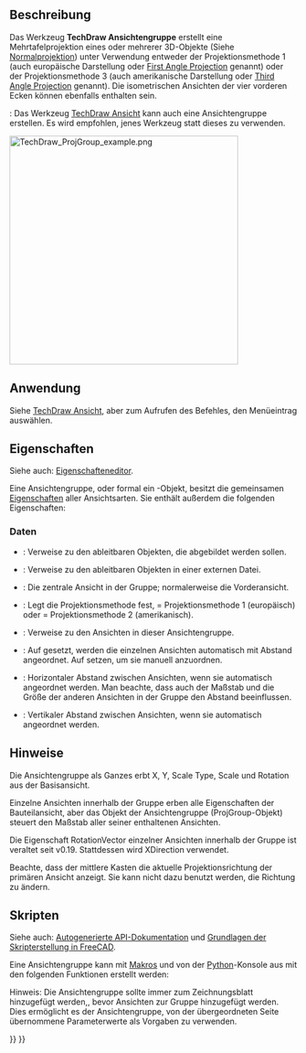 <languages/>

{{Docnav/de
|[[TechDraw_DetailView/de|Detailansicht]]
|[[TechDraw_ClipGroup/de|Ausschnittsgruppe]]
|[[TechDraw_Workbench/de|TechDraw]]
|IconL=TechDraw_DetailView.svg
|IconR=TechDraw_ClipGroup.svg
|IconC=Workbench_TechDraw.svg
}}

{{GuiCommand/de
|Name=TechDraw ProjectionGroup
|Name/de=TechDraw Ansichtengruppe
|MenuLocation=TechDraw→ TechDraw Ansichten → Ansichtengruppe einfügen
|Workbenches=[[TechDraw_Workbench/de|TechDraw]]
|SeeAlso=[[TechDraw_View/de|TechDraw Ansicht]]
}}

<span id="Description"></span>
==Beschreibung==

Das Werkzeug '''TechDraw Ansichtengruppe''' erstellt eine Mehrtafelprojektion eines oder mehrerer 3D-Objekte (Siehe [https://de.wikipedia.org/wiki/Normalprojektion Normalprojektion]) unter Verwendung entweder der Projektionsmethode 1 (auch europäische Darstellung oder [https://en.wikipedia.org/wiki/Multiview_orthographic_projection#First-angle_projection First Angle Projection] genannt)
oder der Projektionsmethode 3 (auch amerikanische Darstellung oder [https://en.wikipedia.org/wiki/Multiview_orthographic_projection#Third-angle_projection Third Angle Projection] genannt). Die isometrischen Ansichten der vier vorderen Ecken können ebenfalls enthalten sein.

{{Version/de|1.0}}: Das Werkzeug [[TechDraw_View/de|TechDraw Ansicht]] kann auch eine Ansichtengruppe erstellen. Es wird empfohlen, jenes Werkzeug statt dieses zu verwenden.

[[Image:TechDraw_ProjGroup_example.png|400px]]
{{Caption|Drei orthogonale Ansichten und eine isometrische Ansicht eines Festkörperobjekts}}

<span id="Usage"></span>
==Anwendung==

Siehe [[TechDraw_View/de#Anwendung der Elemente einer Ansichtengruppe und der Ansichtengruppe|TechDraw Ansicht]], aber zum Aufrufen des Befehles, den Menüeintrag {{MenuCommand|TechDraw → TechDraw Ansichten → [[Image:TechDraw_ProjectionGroup.svg|16px]] Ansichtengruppe einfügen}} auswählen.

<span id="Properties"></span>
==Eigenschaften==

Siehe auch: [[Property_editor/de|Eigenschafteneditor]].

Eine Ansichtengruppe, oder formal ein {{Incode|TechDraw::DrawProjGroup}}-Objekt, besitzt die gemeinsamen [[TechDraw_View/de#Eigenschaften_der_Bauteilansicht|Eigenschaften]] aller Ansichtsarten. Sie enthält außerdem die folgenden Eigenschaften:

<span id="Data"></span>
===Daten===

{{TitleProperty|Basis}}

* {{PropertyData/de|Source|LinkList}}: Verweise zu den ableitbaren Objekten, die abgebildet werden sollen.
* {{PropertyData/de|XSource|XLinkList}}: Verweise zu den ableitbaren Objekten in einer externen Datei.
* {{PropertyData/de|Anchor|Link}}: Die zentrale Ansicht in der Gruppe; normalerweise die Vorderansicht.
* {{PropertyData/de|ProjectionType|Enumeration}}: Legt die Projektionsmethode fest,{{Value|First Angle}} = Projektionsmethode 1 (europäisch) oder {{Value|Third Angle}} = Projektionsmethode 2 (amerikanisch).

{{TitleProperty|Collection}}

* {{PropertyData/de|Views|LinkList}}: Verweise zu den Ansichten in dieser Ansichtengruppe.

{{TitleProperty|Distribute}}

* {{PropertyData/de|Auto Distribute|Bool}}: Auf {{TRUE}} gesetzt, werden die einzelnen Ansichten automatisch mit Abstand angeordnet. Auf  {{FALSE}} setzen, um sie manuell anzuordnen.
* {{PropertyData/de|spacing X|Length}}: Horizontaler Abstand zwischen Ansichten, wenn sie automatisch angeordnet werden. Man beachte, dass auch der Maßstab und die Größe der anderen Ansichten in der Gruppe den Abstand beeinflussen.
* {{PropertyData/de|spacing Y|Length}}: Vertikaler Abstand zwischen Ansichten, wenn sie automatisch angeordnet werden.

<span id="Notes"></span>
==Hinweise==

Die Ansichtengruppe als Ganzes erbt X, Y, Scale Type, Scale und Rotation aus der Basisansicht.

Einzelne Ansichten innerhalb der Gruppe erben alle Eigenschaften der Bauteilansicht, aber das Objekt der Ansichtengruppe (ProjGroup-Objekt) steuert den Maßstab aller seiner enthaltenen Ansichten.

Die Eigenschaft RotationVector einzelner Ansichten innerhalb der Gruppe ist veraltet seit v0.19. Stattdessen wird XDirection verwendet.

Beachte, dass der mittlere Kasten die aktuelle Projektionsrichtung der primären Ansicht anzeigt.  Sie kann nicht dazu benutzt werden, die Richtung zu ändern.

<span id="Scripting"></span>
==Skripten==

Siehe auch: [https://freecad.github.io/SourceDoc/ Autogenerierte API-Dokumentation] und [[FreeCAD_Scripting_Basics/de|Grundlagen der Skripterstellung in FreeCAD]].

Eine Ansichtengruppe kann mit [[Macros/de|Makros]] und von der [[Python/de|Python]]-Konsole aus mit den folgenden Funktionen erstellt werden:

{{Code|code=
import FreeCAD as App

doc = App.ActiveDocument
cyl = doc.addObject("Part::Cylinder", "Cylinder")
doc.recompute()

page = doc.addObject("TechDraw::DrawPage", "Page")
template = doc.addObject("TechDraw::DrawSVGTemplate", "Template")
template.Template = App.getResourceDir() + "Mod/TechDraw/Templates/A4_LandscapeTD.svg"
page.Template = template

# Toggle the visibility of the page to ensure its width and height are updated (hack):
page.Visibility = False
page.Visibility = True

group = doc.addObject("TechDraw::DrawProjGroup", "ProjGroup")
page.addView(group)
group.Source = [cyl]
group.ProjectionType = "Third Angle"

front_view = group.addProjection("Front") # First projection will become the Anchor.
group.Anchor.Direction = (0, 1, 0)
group.Anchor.RotationVector = (1, 0, 0)

left_view = group.addProjection("Left")
top_view = group.addProjection("Top")

group.X = page.PageWidth / 2
group.Y = page.PageHeight / 2

doc.recompute()
}}

Hinweis: Die Ansichtengruppe sollte immer zum Zeichnungsblatt hinzugefügt werden,{{Incode|page.addView(group)}}, bevor Ansichten zur Gruppe hinzugefügt werden. Dies ermöglicht es der Ansichtengruppe, von der übergeordneten Seite übernommene Parameterwerte als Vorgaben zu verwenden.


{{Docnav/de
|[[TechDraw_DetailView/de|Detailansicht]]
|[[TechDraw_ClipGroup/de|Ausschnittsgruppe]]
|[[TechDraw_Workbench/de|TechDraw]]
|IconL=TechDraw_DetailView.svg
|IconR=TechDraw_ClipGroup.svg
|IconC=Workbench_TechDraw.svg
}}

{{TechDraw_Tools_navi{{#translation:}}}}
{{Userdocnavi{{#translation:}}}}